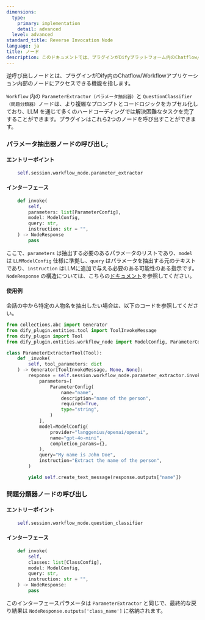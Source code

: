 ```yaml
---
dimensions:
  type:
    primary: implementation
    detail: advanced
  level: advanced
standard_title: Reverse Invocation Node
language: ja
title: ノード
description: このドキュメントでは、プラグインがDifyプラットフォーム内のChatflow/Workflowアプリケーションノード機能を逆呼び出しする方法について説明します。主な内容は、パラメータ抽出器ノード（ParameterExtractor）と問題分類器ノード（QuestionClassifier）という2つの特殊なノードの呼び出し方法です。また、これら2つのノードの呼び出しエントリーポイント、インターフェースパラメータ、および使用例コードについて詳しく説明します。
---
```


逆呼び出しノードとは、プラグインがDify内のChatflow/Workflowアプリケーション内部のノードにアクセスできる機能を指します。

`Workflow` 内の `ParameterExtractor（パラメータ抽出器）`と `QuestionClassifier（問題分類器）`ノードは、より複雑なプロンプトとコードロジックをカプセル化しており、LLM を通じて多くのハードコーディングでは解決困難なタスクを完了することができます。プラグインはこれら2つのノードを呼び出すことができます。

### パラメータ抽出器ノードの呼び出し;

#### **エントリーポイント**

```python
    self.session.workflow_node.parameter_extractor
```

#### **インターフェース**

```python
    def invoke(
        self,
        parameters: list[ParameterConfig],
        model: ModelConfig,
        query: str,
        instruction: str = "",
    ) -> NodeResponse
        pass
```

ここで、`parameters` は抽出する必要のあるパラメータのリストであり、`model` は `LLMModelConfig` 仕様に準拠し、`query` はパラメータを抽出する元のテキストであり、`instruction` はLLMに追加で与える必要のある可能性のある指示です。`NodeResponse` の構造については、こちらの[ドキュメント](../general-specifications.md#noderesponse)を参照してください。

#### **使用例**

会話の中から特定の人物名を抽出したい場合は、以下のコードを参照してください。

```python
from collections.abc import Generator
from dify_plugin.entities.tool import ToolInvokeMessage
from dify_plugin import Tool
from dify_plugin.entities.workflow_node import ModelConfig, ParameterConfig

class ParameterExtractorTool(Tool):
    def _invoke(
        self, tool_parameters: dict
    ) -> Generator[ToolInvokeMessage, None, None]:
        response = self.session.workflow_node.parameter_extractor.invoke(
            parameters=[
                ParameterConfig(
                    name="name",
                    description="name of the person",
                    required=True,
                    type="string",
                )
            ],
            model=ModelConfig(
                provider="langgenius/openai/openai",
                name="gpt-4o-mini",
                completion_params={},
            ),
            query="My name is John Doe",
            instruction="Extract the name of the person",
        )

        yield self.create_text_message(response.outputs["name"])
```

### 問題分類器ノードの呼び出し

#### **エントリーポイント**

```python
    self.session.workflow_node.question_classifier
```

#### **インターフェース**

```python
    def invoke(
        self,
        classes: list[ClassConfig],
        model: ModelConfig,
        query: str,
        instruction: str = "",
    ) -> NodeResponse:
        pass
```

このインターフェースパラメータは `ParameterExtractor` と同じで、最終的な戻り結果は `NodeResponse.outputs['class_name']` に格納されます。
